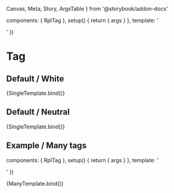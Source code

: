   Canvas,
  Meta,
  Story,
  ArgsTable
} from '@storybook/addon-docs'

  components: { RplTag },
  setup() {
    return { args }
  },
  template: '<div class="sb-container"><RplTag v-bind="args" /></div>'
})

<Meta title='Components/Atoms/Tag' component={RplTag} />

# Tag

<ArgsTable of={RplTag} />

## Default / White

<Canvas>
  <Story
    name='Default/White'
    play={a11yStoryCheck}
    argTypes={{
      theme: {
        control: { type: 'select' },
        options: RplTagThemes,
        defaultValue: 'white'
      }
    }}
    args={{
      label: 'Tag'
    }}
  >
    {SingleTemplate.bind()}
  </Story>
</Canvas>

## Default / Neutral

<Canvas>
  <Story
    name='Default/Neutral'
    play={a11yStoryCheck}
    argTypes={{
      theme: {
        control: { type: 'select' },
        options: RplTagThemes,
        defaultValue: 'neutral'
      }
    }}
    args={{
      label: 'Tag'
    }}
  >
    {SingleTemplate.bind()}
  </Story>
</Canvas>

## Example / Many tags

  components: { RplTag },
  setup() {
    return { args }
  },
  template: '<div class="sb-container"><RplTag v-bind="args" /><RplTag v-bind="args" /><RplTag v-bind="args" /><RplTag v-bind="args" /><RplTag v-bind="args" /><RplTag v-bind="args" /></div>'
})

<Canvas>
  <Story
    name='Example/Many tags'
    play={a11yStoryCheck}
    argTypes={{
      theme: {
        control: { type: 'select' },
        options: RplTagThemes,
        defaultValue: 'neutral'
      }
    }}
    args={{
      label: 'Tag'
    }}
  >
    {ManyTemplate.bind()}
  </Story>
</Canvas>
